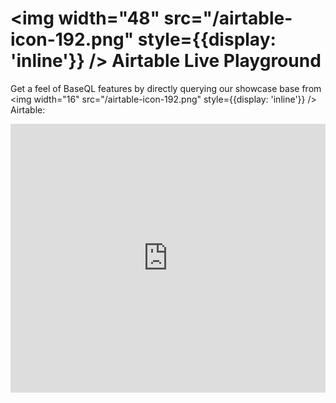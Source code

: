 
# <img width="48" src="/airtable-icon-192.png" style={{display: 'inline'}} /> Airtable Live Playground

Get a feel of BaseQL features by directly querying our showcase base from <img width="16" src="/airtable-icon-192.png" style={{display: 'inline'}} /> Airtable:

<Bleed>
  <div style={{ padding: '4rem 2.5rem' }}>
    <iframe width="100%" height="430" src="https://app.baseql.com/demos?source=airtable" frameBorder="0" allow="accelerometer; autoplay; clipboard-write; encrypted-media; gyroscope; picture-in-picture" allowFullScreen/>
  </div>
</Bleed>

### Base:

<Bleed>
  <div style={{ padding: '4rem 2.5rem' }}>
    <iframe width="100%" height="430" src="https://airtable.com/embed/shrEOln0TWjx2MAC9?backgroundColor=purple" frameBorder="0" allow="accelerometer; autoplay; clipboard-write; encrypted-media; gyroscope; picture-in-picture" allowFullScreen/>
  </div>
</Bleed>